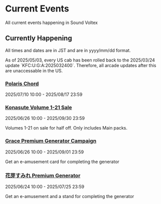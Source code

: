 
# Current Events
All current events happening in Sound Voltex 

## Currently Happening
<Callout>All times and dates are in JST and are in yyyy/mm/dd format.</Callout>

<Callout type="error">
As of 2025/05/03, every US cab has been rolled back to the 2025/03/24 update `KFC:U:G:A:2025032400`. Therefore, all arcade updates after this are unaccessable in the US.
</Callout>

### [Polaris Chord](https://p.eagate.573.jp/game/bemani/cross_resonance/2/index.html) 
2025/07/10 10:00 - 2025/08/17 23:59 

### [Konasute Volume 1-21 Sale](https://p.eagate.573.jp/gate/p/eamusement/coop/mall.html?dt=%2F%E3%82%B3%E3%83%8A%E3%82%B9%E3%83%86%20SOUND%20VOLTEX%2F&fromindex)
2025/06/26 10:00 - 2025/09/30 23:59

Volumes 1-21 on sale for half off. Only includes Main packs.

### [Grace Premium Generator Campaign](https://p.eagate.573.jp/game/sdvx/vi/campaign/pregene_vol6/index.html)
2025/06/26 10:00 - 2025/09/01 23:59

Get an e-amusement card for completing the generator

### [花芽すみれ Premium Generator](https://p.eagate.573.jp/game/sdvx/vi/campaign/sumire-kaga/index.html)
2025/06/24 10:00 - 2025/07/25 23:59

Get an e-amusement and a stand for completing the generator
